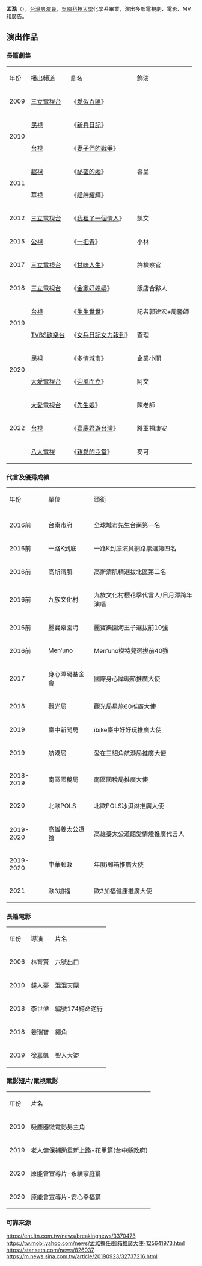{{Multiple issues|
{{BLPsources}}
{{Copy edit|time=2021-02-14T23:56:52+00:00}}
{{No footnotes|time=2021-02-14T23:56:52+00:00}}
}}
{{藝人
| 姓名 = 孟澔
| 類型 = 男演員
| 英文名 = Robert
| 國籍 = 
| 出生日期 = {{birth_date_and_age|1985|04|30}}
| 出生地點 = {{TWN}}
| 職業 = [[演員|演員]]、[[主持人|主持人]]
| 語言 = [[國語|國語]]、[[臺語|臺語]]、[[英語|英語]]、[[日語|日語]]
| 教育程度 = [[曾文農工|曾文農工]]<br>[[吳鳳科技大學|吳鳳科技大學]]化學系
| 出身地 = [[台北|台北]]
| 出道日期 = {{start_date_and_age|2009}}
| 出道作 = 
| 代表作 = 
| 活躍年代 = 2010年至今
| 經紀公司 = 
}}

'''孟澔'''（{{bd|1985年|4月30日|}}），[[台灣男演員|台灣男演員]]，[[吳鳳科技大學|吳鳳科技大學]]化學系畢業，演出多部電視劇、電影、MV和廣告。

== 演出作品 ==

=== 長篇劇集 ===
{| class="wikitable"
|年份
|播出頻道
|劇名
|飾演
|-
|2009
|[[中視|三立電視台]]
|《[[愛似百匯|愛似百匯]]》
|
|-
| rowspan="2" |2010
|[[民視|民視]]
|《[[新兵日記|新兵日記]]》
|
|-
|[[台視|台視]]
|《[[妻子們的戰爭|妻子們的戰爭]]》
|
|-
| rowspan="2" |2011
|[[超視|超視]]
|《[[祕密的她|祕密的她]]》
|睿呈
|-
|[[華視|華視]]
|《[[艋舺燿輝|艋舺耀輝]]》
|
|-
|2012
|[[三立電視台|三立電視台]]
|《[[我租了一個情人|我租了一個情人]]》
|凱文
|-
|2015
|[[公視|公視]]
|《[[一把青|一把青]]》
|小林
|-
|2017
|[[三立電視台|三立電視台]]
|《[[甘味人生|甘味人生]]》
|許檢察官
|-
|2018
|[[三立電視台|三立電視台]]
|《[[金家好媳婦|金家好媳婦]]》
|飯店合夥人
|-
| rowspan="2" |2019
|[[台視|台視]]
|《[[生生世世|生生世世]]》
|記者郭建宏+周醫師
|-
|[[TVBS歡樂台|TVBS歡樂台]]
|《[[女兵日記女力報到|女兵日記女力報到]]》
|查理
|-
| rowspan="2" |2020
|[[民視|民視]]
|《[[多情城市|多情城市]]》
|企業小開
|-
|[[大愛電視台|大愛電視台]]
|《[[迎風而立|迎風而立]]》
|阿文
|-
| rowspan="3" |2022
|[[大愛電視台|大愛電視台]]
|《[[先生娘|先生娘]]》
|陳老師
|-
|[[台視|台視]]
|《[[嘉慶君遊臺灣_(2022年電視劇)|嘉慶君遊台灣]]》
|將軍福康安
|-
|[[八大電視|八大電視]]
|《[[親愛的亞當|親愛的亞當]]》
|麥可
|}

=== 代言及優秀成績 ===
{| class="wikitable"
|年份
|單位
|頭銜
|-
|-
|2016前
|台南市府
|全球城市先生台南第一名
|-
|2016前
|一路K到底
|一路K到底演員網路票選第四名
|-
|2016前
|高斯清肌
|高斯清肌精選拔北區第二名
|-
|2016前
|九族文化村
|九族文化村櫻花季代言人/日月潭跨年演唱
|-
|2016前
|麗寶樂園海
|麗寶樂園海王子選拔前10強
|-
|2016前
|Men‘uno
|Men‘uno模特兒選拔前40強
|-
|2017
|身心障礙基金會
|國際身心障礙節推廣大使
|-
|2018
|觀光局
|觀光局星旅60推廣大使
|-
|2019
|臺中新聞局
|ibike臺中好好玩推廣大使
|-
|2019
|航港局
|愛在三貂角航港局推廣大使
|-
|2018-2019
|南區國稅局
|南區國稅局推廣大使
|-
|2020
|北歐POLS
|北歐POLS冰淇淋推廣大使
|-
|2019-2020
|高雄姜太公道館
|高雄姜太公道館愛情燈推廣代言人
|-
|2019-2020
|中華郵政
|年度i郵箱推廣大使
|-
|2021
|歐3加福
|歐3加福健康推廣大使
|}

=== 長篇電影 ===
{| class="wikitable"
|年份
|導演
|片名
|-
|2006
|林育賢
|六號出口
|-
|2010
|錢人豪
|混混天團
|-
|2018
|李世偉
|編號174錯命逆行 
|-
|2018
|姜瑞智
|繩角
|-
|2019
|徐嘉凱
|聖人大盜
|}

=== 電影短片/電視電影 ===
{| class="wikitable"
|年份
|片名
|-
|2010
|吸塵器微電影男主角
|-
|2019
|老人健保補助重新上路-花甲篇(台中縣政府)
|-
|2020
|原能會宣導片-永續家庭篇
|-
|2020
|原能會宣導片-安心幸福篇
|}

=== 可靠來源 ===
https://ent.ltn.com.tw/news/breakingnews/3370473 {{Wayback|url=https://ent.ltn.com.tw/news/breakingnews/3370473 |date=20210316151833 }}
https://tw.mobi.yahoo.com/news/孟澔擔任i郵箱推廣大使-125641973.html
https://star.setn.com/news/826037 {{Wayback|url=https://star.setn.com/news/826037 |date=20201008124804 }}<nowiki/>https://m.news.sina.com.tw/article/20190923/32737216.html